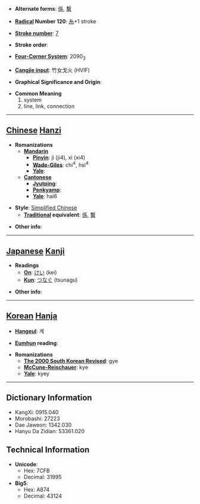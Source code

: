 * '''Alternate forms''': [[係]], [[繫]]

* '''[[Wiktionary:Chinese radical index| Radical]] Number 120''': [[Wiktionary:Chinese radical index 糸|糸]]+1 stroke

* '''[[Wiktionary:Chinese total strokes index|Stroke number]]''': [[Wiktionary:Chinese total strokes index 7|7]]

* '''Stroke order''': 

* '''[[Wiktionary:Chinese four corner index|Four-Corner System]]''': 2090<sub>3</sub>

* '''[[Wiktionary:Chinese Cangjie index|Cangjie input]]''': 竹女戈火 (HVIF)

* '''Graphical Significance and Origin''': 

* '''Common Meaning'''
*#system
*# line, link, connection


----

== [[Chinese]] [[Hanzi]] ==

* '''Romanizations'''
** '''[[Mandarin]]'''
*** '''[[Pinyin]]''': jì (ji4), xì (xi4)
*** '''[[Wade-Giles]]''': chi<sup>4</sup>, hsi<sup>4</sup>
*** '''[[Yale]]''': 
** '''[[Cantonese]]'''
*** '''[[Jyutping]]''':
*** '''[[Penkyamp]]''': 
*** '''[[Yale]]''': hai6

* '''Style''': [[Simplified Chinese]] 
** '''[[Traditional Chinese|Traditional]] equivalent''': [[係]], [[繫]]

* '''Other info''': 

----

== [[Japanese]] [[Kanji]] ==

* '''Readings'''
** '''[[On]]''': [[けい]] (kei)
** '''[[Kun]]''': [[つなぐ]] (tsunagu)

* '''Other info''':  

----

== [[Korean]] [[Hanja]] ==

* '''[[Hangeul]]''': 계

* '''[[Eumhun]] reading''': 

* '''Romanizations'''
** '''[[The 2000 South Korean Revised Romanization|The 2000 South Korean Revised]]''': gye
** '''[[McCune-Reischauer]]''': kye
** '''[[Yale]]''': kyey

----

== Dictionary Information ==

* KangXi: 0915.040
* Morobashi: 27223
* Dae Jaweon: 1342.030
* Hanyu Da Zidian: 53361.020

== Technical Information ==

* '''Unicode''':
** Hex: 7CFB
** Decimal: 31995
* '''Big5''':
** Hex: A874
** Decimal: 43124